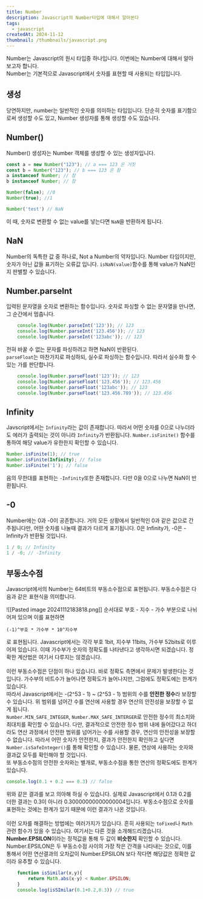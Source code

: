 ```yaml
---
title: Number
description: Javascript의 Number타입에 대해서 알아본다
tags:
  - javascript
createdAt: 2024-11-12
thumbnail: /thumbnails/javascript.png
---
```

Number는 Javascript의 원시 타입중 하나입니다. 이번에는 Number에 대해서 알아보고자 합니다. 
<br/>
Number는 기본적으로 Javascript에서 숫자를 표현할 때 사용되는 타입입니다. 

## 생성
당연하지만,  number는 일반적인 숫자를 의미하는 타입입니다. 단순히 숫자를 표기함으로써 생성할 수도 있고, Number 생성자를 통해 생성할 수도 있습니다.

## Number()
Number() 생성자는 Number 객체를 생성할 수 있는 생성자입니다.
```javascript 
const a = new Number("123"); // a === 123 은 거짓
const b = Number("123"); // b === 123 은 참
a instanceof Number; // 참
b instanceof Number; // 참

Number(false); //0
Number(true); //1

Number('test') // NaN
```
이 때, 숫자로 변환할 수 없는 value를 넣는다면 `NaN`을 반환하게 됩니다.

## NaN
Number의 독특한 값 중 하나로, Not a Number의 약자입니다. Number 타입이지만, 숫자가 아닌 값들 표기하는 오류값 입니다. `isNaN(value)`함수를 통해 value가 NaN인지 판별할 수 있습니다.

## Number.parseInt
입력된 문자열을 숫자로 변환하는 함수입니다. 숫자로 파싱할 수 없는 문자열을 만나면, 그 순간에서 멈춥니다.
```javascript
	console.log(Number.parseInt('123')); // 123
	console.log(Number.parseInt('123.456')); // 123	
	console.log(Number.parseInt('123abc')); // 123
```
전혀 바꿀 수 없는 문자를 파싱하려고 하면 NaN이 반환된다.
<br/>
`parseFloat`는 마찬가지로 파싱하되, 실수로 파싱하는 함수입니다. 따라서 실수화 할 수 있는 가를 판단합니다.
```javascript
	console.log(Number.parseFloat('123')); // 123
	console.log(Number.parseFloat('123.456')); // 123.456
	console.log(Number.parseFloat('123abc')); // 123
	console.log(Number.parseFloat('123.456.789')); // 123.456
```

## Infinity
Javscript에서는 `Infinity`라는 값이 존재합니다. 따라서 어떤 숫자를 0으로 나누더라도 에러가 출력되는 것이 아니라 `Infinity`가 반환됩니다. `Number.isFinite()` 함수를 통하여 해당 value가 유한한지 확인할 수 있습니다.
```javascript
Number.isFinite(1); // true 
Number.isFinite(Infinity); // false 
Number.isFinite('1'); // false 
```
음의 무한대를 표현하는 `-Infinity`또한 존재합니다. 다만 0을 0으로 나누면 NaN이 반환됩니다.

## -0
Number에는 0과 -0이 공존합니다. 거의 모든 상황에서 일반적인 0과 같은 값으로 간주됩니다만, 어떤 숫자를 나눌때 결과가 다르게 표기됩니다. 0은 Infinity가, -0은 -Infinity가 반환될 것입니다.
```javascript
1 / 0; // Infinity 
1 / -0; // -Infinity
```

## 부동소수점
Javascript에서의 Number는 64비트의 부동소수점으로 표현됩니다. 부동소수점은 다음과 같은 표현식을 의미합니다.  

![[Pasted image 20241112183818.png]]
순서대로 부호 - 지수 - 가수 부분으로 나뉘어져 있으며 이를 표현하면
```
(-1)^부호 * 가수부 * 10^지수부
```
로 표현됩니다. Javascript에서는 각각 부호 1bit, 지수부 11bits, 가수부 52bits로 이루어져 있습니다. 이때 가수부가 숫자의 정확도를 나타낸다고 생각하시면 되겠습니다. 정확한 계산법은 여기서 다루지는 않겠습니다.  
<br/>
이런 부동소수점은 단점이 하나 있습니다. 바로 정확도 측면에서 문제가 발생한다는 것입니다. 가수부의 비트수가 늘어나면 정확도가 늘어나지만, 그럼에도 정확도에는 한계가 있습니다.   
따라서 Javascript에서는  -(2^53 - 1) ~ (2^53 - 1) 범위의 수를 **안전한 정수**라 보장할 수 있습니다. 위 범위를 넘어간 수를 연산에 사용할 경우 연산의 안전성을 보장할 수 없게 됩니다.
<br/>
`Number.MIN_SAFE_INTEGER`, `Number.MAX_SAFE_INTERGER`로 안전한 정수의 최소치와 최대치를 확인할 수 있습니다. 다만, 결과적으로 안전한 정수 범위 내에 들어갔다고 하더라도 연산 과정에서 안전한 범위를 넘어가는 수를 사용할 경우, 연산의 안전성을 보장할 수 없습니다. 따라서 어떤 숫자가 안전한지, 결과가 안전한지 확인하고 싶다면 `Number.isSafeInteger()`를 통해 확인할 수 있습니다. 물론, 연상에 사용하는 숫자와 결과값 모두를 확인해야 할 것입니다.
<br/>
또 부동소수점의 안전한 숫자와는 별개로, 부동소수점을 통한 연산의 정확도에도 한계가 있습니다. 
```javascript
console.log(0.1 + 0.2 === 0.3) // false
```
위와 같은 결과를 보고 의아해 하실 수 있습니다. 실제로 Javascript에서 0.1과 0.2를 더한 결과는 0.3이 아니라 0.30000000000000004입니다. 부동소수점으로 숫자를 표현하는 것에는 한계가 있기 때문에 이런 결과가 나온 것입니다.  
<br/>
이런 오차를 해결하는 방법에는 여러가지가 있습니다. 흔히 사용되는 `toFixed`나 `Math`관련 함수가 있을 수 있습니다. 여기서는 다른 것을 소개해드리겠습니다.
<br/>
**Number.EPSILON**이라는 정적값을 통해 두 값이 **비슷한지** 확인할 수 있습니다. Number.EPSILON은 두 부동소수점 사이의 가장 작은 간격을 나타내는 것으로, 이를 통해서 어떤 연산결과의 오차값이 Number.EPSILON 보다 작다면 해당값은 정확한 값이라 유추할 수 있습니다.
```javascript
	function isSimilar(x,y){
		return Math.abs(x-y) < Number.EPSILON;
	}
	console.log(isSImilar(0.1+0.2,0.3)) // true
```
<br/>
<br/>
<br/>